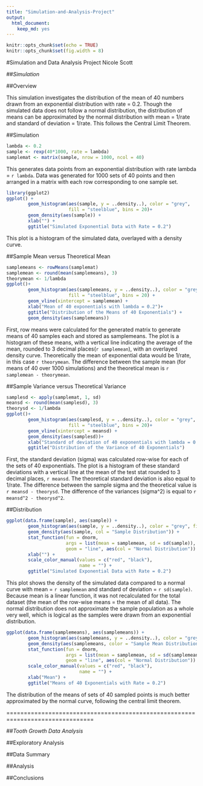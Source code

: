 ```yaml
---
title: "Simulation-and-Analysis-Project"
output: 
  html_document: 
    keep_md: yes
---
```


```r
knitr::opts_chunk$set(echo = TRUE)
knitr::opts_chunk$set(fig.width = 8)
```

#Simulation and Data Analysis Project
Nicole Scott

##*Simulation*

##Overview

This simulation investigates the distribution of the mean of 40 numbers drawn
from an exponential distribution with rate = 0.2.  Though the simulated data
does not follow a normal distribution, the distribution of means can be 
approximated by the normal distribution with mean = 1/rate and standard of
deviation = 1/rate.  This follows the Central Limit Theorem.

##Simulation

```r
lambda <- 0.2
sample <- rexp(40*1000, rate = lambda)
samplemat <- matrix(sample, nrow = 1000, ncol = 40)

```

This generates data points from an exponential distribution with rate lambda = 
`r lambda`.  Data was generated for 1000 sets of 40 points and then arranged in 
a matrix with each row corresponding to one sample set.

```r
library(ggplot2)
ggplot() +
        geom_histogram(aes(sample, y = ..density..), color = "grey",
                       fill = "steelblue", bins = 20)+
        geom_density(aes(sample)) +
        xlab("") +
        ggtitle("Simulated Exponential Data with Rate = 0.2")
```

This plot is a histogram of the simulated data, overlayed with a density curve.

##Sample Mean versus Theoretical Mean

```r
samplemeans <- rowMeans(samplemat)
samplemean <- round(mean(samplemeans), 3)
theorymean <- 1/lambda
ggplot()+
        geom_histogram(aes(samplemeans, y = ..density..), color = "grey", 
                       fill = "steelblue", bins = 20) +
        geom_vline(xintercept = samplemean) +
        xlab("Mean of 40 exponentials with lambda = 0.2")+
        ggtitle("Distribution of the Means of 40 Exponentials") +
        geom_density(aes(samplemeans))

```

First, row means were calculated for the generated matrix to generate means of
40 samples each and stored as samplemeans.  The plot is a histogram of these 
means, with a vertical line indicating the average of the mean, rounded to 3 
decimal places(`r samplemean`), with an overlayed density curve. Theoretically 
the mean of exponential data would be 1/rate, in this case `r theorymean`.  The 
difference between the sample mean (for means of 40 over 1000 simulations) and 
the theoretical mean is `r samplemean - theorymean`.

##Sample Variance versus Theoretical Variance

```r
samplesd <- apply(samplemat, 1, sd)
meansd <- round(mean(samplesd), 3)
theorysd <- 1/lambda
ggplot()+
        geom_histogram(aes(samplesd, y = ..density..), color = "grey", 
                       fill = "steelblue", bins = 20)+
        geom_vline(xintercept = meansd) + 
        geom_density(aes(samplesd))+
        xlab("Standard of deviation of 40 exponentials with lambda = 0.2")+
        ggtitle("Distribution of the Variance of 40 Exponentials")
```

First, the standard deviation (sigma) was calculated row-wise for each of the 
sets of 40 exponentials.  The plot is a histogram of these standard 
deviations with a vertical line at the mean of the test stat rounded to 3 
decimal places, `r meansd`.  The theoretical standard deviation is also equal 
to 1/rate.  The difference between the sample sigma and the theoretical value is 
`r meansd - theorysd`.  The difference of the variances (sigma^2) is equal to
`r meansd^2 - theorysd^2`.

##Distribution

```r
ggplot(data.frame(sample), aes(sample)) +
        geom_histogram(aes(sample, y = ..density..), color = "grey", fill = "steelblue", position = "stack", bins = 20)+
        geom_density(aes(sample, col = "Sample Distribution")) +
        stat_function(fun = dnorm, 
                      args = list(mean = samplemean, sd = sd(sample)), 
                      geom = "line", aes(col = "Normal Distribution")) + 
        xlab("") +
        scale_color_manual(values = c("red", "black"), 
                           name = "") +
        ggtitle("Simulated Exponential Data with Rate = 0.2")
```

This plot shows the density of the simulated data compared to a normal curve
with mean = `r samplemean` and standard of deviation = `r sd(sample)`. Because
mean is a linear function, it was not recalculated for the total dataset (the
mean of the row-wise means = the mean of all data).  The normal distribution
does not approximate the sample population as a whole very well, which is 
logical as the samples were drawn from an exponential distribution.

```r
ggplot(data.frame(samplemeans), aes(samplemeans)) +
        geom_histogram(aes(samplemeans, y = ..density..), color = "grey", fill = "steelblue", position = "stack", bins = 20)+
        geom_density(aes(samplemeans, color = "Sample Mean Distribution")) +
        stat_function(fun = dnorm, 
                      args = list(mean = samplemean, sd = sd(samplemeans)), 
                      geom = "line", aes(col = "Normal Distribution")) + 
        scale_color_manual(values = c("red", "black"),
                           name = "") +
        xlab("Mean") +
        ggtitle("Means of 40 Exponentials with Rate = 0.2")
```

The distribution of the means of sets of 40 sampled points is much better 
approximated by the normal curve, following the central limit theorem.  

===============================================================================

##*Tooth Growth Data Analysis*

##Exploratory Analysis

##Data Summary

##Analysis

##Conclusions
